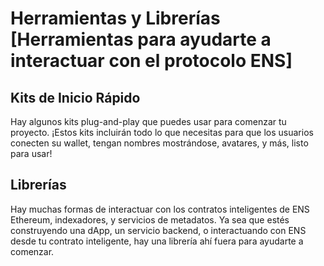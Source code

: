 
# Herramientas y Librerías [Herramientas para ayudarte a interactuar con el protocolo ENS]

## Kits de Inicio Rápido

Hay algunos kits plug-and-play que puedes usar para comenzar tu proyecto. ¡Estos kits incluirán todo lo que necesitas para que los usuarios conecten su wallet, tengan nombres mostrándose, avatares, y más, listo para usar!

<ConnectKits />

## Librerías

Hay muchas formas de interactuar con los contratos inteligentes de ENS Ethereum, indexadores, y servicios de metadatos. Ya sea que estés construyendo una dApp, un servicio backend, o interactuando con ENS desde tu contrato inteligente, hay una librería ahí fuera para ayudarte a comenzar.

<Libraries />
